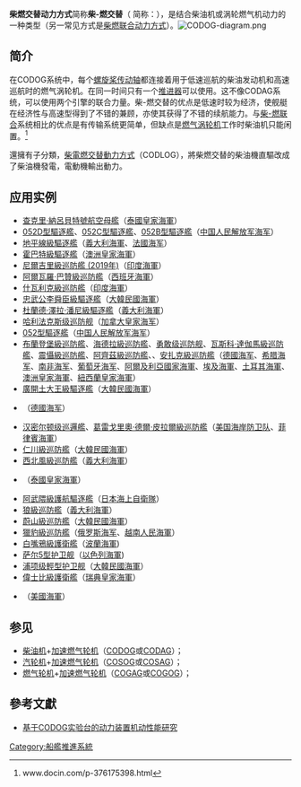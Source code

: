 {{noteTA
|G1=Military
|1=zh-tw:水準;zh-cn:水平;
|2=zh-tw:柴油燃氣;zh-cn:柴燃;
|3=zh-tw:負載;zh-cn:工况;
}}

{{船舰混合推进系统}}'''柴燃交替动力方式'''简称'''柴-燃交替'''（{{lang-en|'''Combined diesel or gas'''}} 简称：{{lang|en|'''CODOG'''}}），是结合柴油机或涡轮燃气机动力的一种类型（另一常见方式是[[柴燃联合动力方式|柴燃联合动力方式]]）。[[File:CODOG-diagram.png|thumb]]

== 简介 ==
在CODOG系统中，每个[[螺旋桨传动轴|螺旋桨传动轴]]都连接着用于低速巡航的柴油发动机和高速巡航时的燃气涡轮机。在同一时间只有一个[[推进器|推进器]]可以使用。这不像CODAG系统，可以使用两个引擎的联合力量。柴-燃交替的优点是低速时较为经济，使舰艇在经济性与高速型得到了不错的兼顾，亦使其获得了不错的续航能力。与[[柴-燃联合|柴-燃联合]]系统相比的优点是有传输系统更简单，但缺点是[[燃氣渦輪發動機|燃气涡轮机]]工作时柴油机只能闲置。<ref>www.docin.com/p-376175398.html</ref>

還擁有子分類，[[柴電燃交替動力方式|柴電燃交替動力方式]]（CODLOG），將柴燃交替的柴油機直驅改成了柴油機發電，電動機輸出動力。

== 应用实例 ==
*[[查克里·納呂貝特號航空母艦|查克里·納呂貝特號航空母艦]]（[[泰國皇家海軍|泰國皇家海軍]]）
*[[052D型驅逐艦|052D型驅逐艦]]、[[052C型驅逐艦|052C型驅逐艦]]、[[052B型驅逐艦|052B型驅逐艦]]（[[中国人民解放军海军|中国人民解放军海军]]）
* [[地平線級驅逐艦|地平線級驅逐艦]]（[[義大利海軍|義大利海軍]]、[[法國海军|法國海军]]）
*[[霍巴特級驅逐艦|霍巴特級驅逐艦]]（[[澳洲皇家海軍|澳洲皇家海軍]]）
*[[尼爾吉里級巡防艦_(2019年)|尼爾吉里級巡防艦 (2019年)]]（[[印度海軍|印度海軍]]）
*[[阿爾瓦羅·巴贊級巡防艦|阿爾瓦羅·巴贊級巡防艦]]（[[西班牙海軍|西班牙海軍]]）
*[[什瓦利克級巡防艦|什瓦利克級巡防艦]]（[[印度海軍|印度海軍]]）
*[[忠武公李舜臣級驅逐艦|忠武公李舜臣級驅逐艦]]（[[大韓民國海軍|大韓民國海軍]]）
*[[杜蘭德·澤拉·潘尼級驅逐艦|杜蘭德·澤拉·潘尼級驅逐艦]]（[[義大利海軍|義大利海軍]]）
*[[哈利法克斯级巡防舰|哈利法克斯级巡防舰]]（[[加拿大皇家海军|加拿大皇家海军]]）
*[[052型驅逐艦|052型驅逐艦]]（[[中国人民解放军海军|中国人民解放军海军]]）
*[[布蘭登堡級巡防艦|布蘭登堡級巡防艦]]、[[海德拉級巡防艦|海德拉級巡防艦]]、[[勇敢级巡防舰|勇敢级巡防舰]]、[[瓦斯科·達伽馬級巡防艦|瓦斯科·達伽馬級巡防艦]]、[[震懾級巡防艦|震懾級巡防艦]]、[[阿齊茲級巡防艦|阿齊茲級巡防艦]]、{{link-en|巴巴洛斯級巡防艦|Barbaros-class frigate}}、[[安扎克級巡防艦|安扎克級巡防艦]]（[[德國海军|德國海军]]、[[希腊海军|希腊海军]]、[[南非海军|南非海军]]、[[葡萄牙海军|葡萄牙海军]]、[[阿爾及利亞國家海軍|阿爾及利亞國家海軍]]、[[埃及海軍|埃及海軍]]、[[土耳其海軍|土耳其海軍]]、[[澳洲皇家海軍|澳洲皇家海軍]]、[[紐西蘭皇家海軍|紐西蘭皇家海軍]]）
*[[廣開土大王級驅逐艦|廣開土大王級驅逐艦]]（[[大韓民國海軍|大韓民國海軍]]）
*{{link-en|不萊梅級巡防艦|Bremen-class frigate}}（[[德國海军|德國海军]]）
*[[汉密尔顿级巡邏艦|汉密尔顿级巡邏艦]]、[[葛雷戈里奧·德爾·皮拉爾級巡防艦|葛雷戈里奧·德爾·皮拉爾級巡防艦]]（[[美国海岸防卫队|美国海岸防卫队]]、[[菲律賓海軍|菲律賓海軍]]）
*[[仁川級巡防艦|仁川級巡防艦]]（[[大韓民國海軍|大韓民國海軍]]）
*[[西北風級巡防艦|西北風級巡防艦]]（[[義大利海軍|義大利海軍]]）
*{{le|纳來頌恩级巡防艦|Naresuan-class frigate|}}（[[泰國皇家海軍|泰國皇家海軍]]）
*[[阿武隈級護衛艦|阿武隈級護航驅逐艦]]（[[日本海上自衛隊|日本海上自衛隊]]）
*[[狼級巡防艦|狼級巡防艦]]（[[義大利海軍|義大利海軍]]）
*[[蔚山級巡防艦|蔚山級巡防艦]]（[[大韓民國海軍|大韓民國海軍]]）
*[[獵豹級護衛艦|獵豹級巡防艦]]（[[俄罗斯海军|俄罗斯海军]]、[[越南人民海軍|越南人民海軍]]）
*[[白嘴鴉級護衛艦|白嘴鴉級護衛艦]]（[[波蘭海軍|波蘭海軍]])
*[[萨尔5型护卫舰|萨尔5型护卫舰]]（[[以色列海軍|以色列海軍]])
*[[浦项级輕型护卫舰|浦项级輕型护卫舰]]（[[大韓民國海軍|大韓民國海軍]]）
*[[偉士比級護衛艦|偉士比級護衛艦]]（[[瑞典皇家海軍|瑞典皇家海軍]]）
*{{link-en|飛馬級水翼艇|Pegasus-class hydrofoil}}（[[美國海軍|美國海軍]]）

== 参见 ==
*[[柴油引擎|柴油机]]+[[燃氣渦輪發動機|加速燃气轮机]]（[[CODOG|CODOG]]或[[CODAG|CODAG]]）；
*[[汽轮机|汽轮机]]+[[燃氣渦輪發動機|加速燃气轮机]]（[[COSOG|COSOG]]或[[COSAG|COSAG]]）；
*[[燃气轮机|燃气轮机]]+[[燃氣渦輪發動機|加速燃气轮机]]（[[COGAG|COGAG]]或[[COGOG|COGOG]]）；

== 參考文獻 ==
{{Reflist|25em}}

*[http://www.cnki.com.cn/Article/CJFDTOTAL-HEBG200205010.htm 基于CODOG实验台的动力装置机动性能研究] {{Wayback|url=http://www.cnki.com.cn/Article/CJFDTOTAL-HEBG200205010.htm |date=20200513085542 }}

[[Category:船艦推進系統|Category:船艦推進系統]]